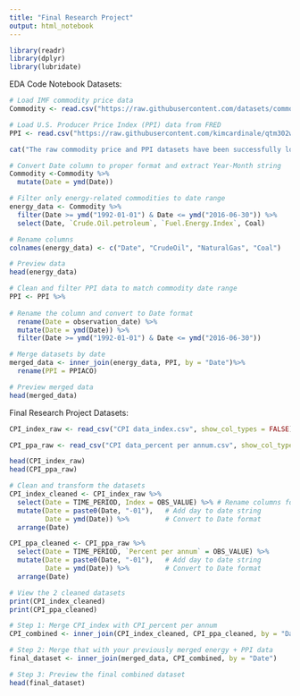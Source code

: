 ```yaml
---
title: "Final Research Project"
output: html_notebook
---
```



```r
library(readr)
library(dplyr)
library(lubridate)
```

EDA Code Notebook Datasets:
```r
# Load IMF commodity price data
Commodity <- read.csv("https://raw.githubusercontent.com/datasets/commodity-prices/refs/heads/main/data/commodity-prices.csv")

# Load U.S. Producer Price Index (PPI) data from FRED
PPI <- read.csv("https://raw.githubusercontent.com/kimcardinale/qtm302w-eda-project/d7ba7b915d24af7180918f55ce5ebb5961929ec7/PPIACO.csv")

cat("The raw commodity price and PPI datasets have been successfully loaded.\nReady for data cleaning and merging in the next step.\n")
```

```r
# Convert Date column to proper format and extract Year-Month string
Commodity <-Commodity %>%
  mutate(Date = ymd(Date))

# Filter only energy-related commodities to date range
energy_data <- Commodity %>%
  filter(Date >= ymd("1992-01-01") & Date <= ymd("2016-06-30")) %>%
  select(Date, `Crude.Oil.petroleum`, `Fuel.Energy.Index`, Coal)

# Rename columns
colnames(energy_data) <- c("Date", "CrudeOil", "NaturalGas", "Coal")

# Preview data
head(energy_data)
```

```r
# Clean and filter PPI data to match commodity date range
PPI <- PPI %>%
  
# Rename the column and convert to Date format
  rename(Date = observation_date) %>%    
  mutate(Date = ymd(Date)) %>%  
  filter(Date >= ymd("1992-01-01") & Date <= ymd("2016-06-30"))

# Merge datasets by date
merged_data <- inner_join(energy_data, PPI, by = "Date")%>%
  rename(PPI = PPIACO)

# Preview merged data
head(merged_data)
```





Final Research Project Datasets:
```r
CPI_index_raw <- read_csv("CPI data_index.csv", show_col_types = FALSE)

CPI_ppa_raw <- read_csv("CPI data_percent per annum.csv", show_col_types = FALSE)

head(CPI_index_raw)
head(CPI_ppa_raw)
```

```r
# Clean and transform the datasets
CPI_index_cleaned <- CPI_index_raw %>%
  select(Date = TIME_PERIOD, Index = OBS_VALUE) %>% # Rename columns for clarity
  mutate(Date = paste0(Date, "-01"),   # Add day to date string
         Date = ymd(Date)) %>%         # Convert to Date format
  arrange(Date)

CPI_ppa_cleaned <- CPI_ppa_raw %>%
  select(Date = TIME_PERIOD, `Percent per annum` = OBS_VALUE) %>%
  mutate(Date = paste0(Date, "-01"),   # Add day to date string
         Date = ymd(Date)) %>%         # Convert to Date format
  arrange(Date)

# View the 2 cleaned datasets
print(CPI_index_cleaned)
print(CPI_ppa_cleaned)
```



```r
# Step 1: Merge CPI_index with CPI_percent per annum
CPI_combined <- inner_join(CPI_index_cleaned, CPI_ppa_cleaned, by = "Date")

# Step 2: Merge that with your previously merged energy + PPI data
final_dataset <- inner_join(merged_data, CPI_combined, by = "Date")

# Step 3: Preview the final combined dataset
head(final_dataset)

```


